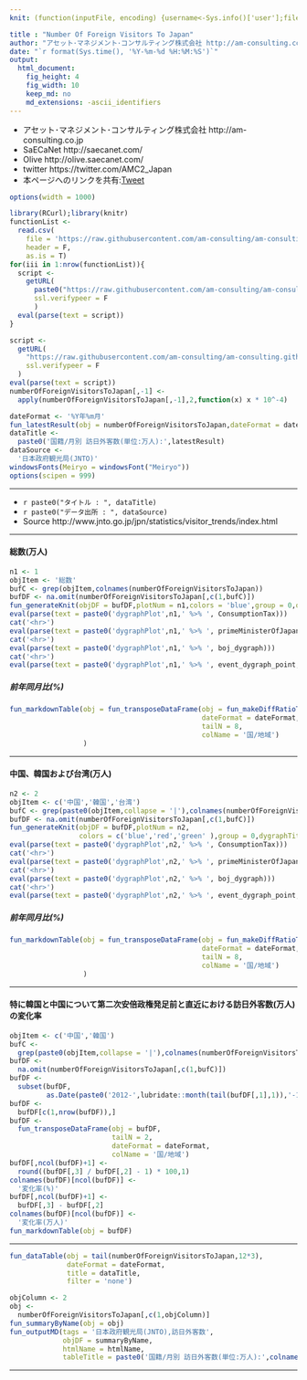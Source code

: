 ```yaml
---
knit: (function(inputFile, encoding) {username<-Sys.info()['user'];fileName<-'defaultPath.csv';pathToFile <-paste0('C:/Users/', username,'/Desktop/pathToCSV/');setwd(pathToFile);buf0<-read.csv(fileName,header = F,skip = 0,stringsAsFactor = F,check.names = F,fileEncoding = 'utf-8');timeStamp<-format(Sys.time(),'%Y%m%d%H%M%S');htmlName<-'NumberOfForeignVisitorsToJapan';rmarkdown::render(inputFile, encoding = encoding, output_file = paste0('C:/Users/',username,buf0[2,1],'charts/','am-consulting.co.jp-',htmlName,'.html')) })

title : "Number Of Foreign Visitors To Japan"
author: "アセット･マネジメント･コンサルティング株式会社 http://am-consulting.co.jp"
date: "`r format(Sys.time(), '%Y-%m-%d %H:%M:%S')`"
output: 
  html_document:
    fig_height: 4
    fig_width: 10
    keep_md: no
    md_extensions: -ascii_identifiers 
---
```

<link href="http://knowledgevault.saecanet.com/components/rmarkdown-html.css" rel="stylesheet">
<style>.main-container {max-width : 1000px;}</style>
<script src="http://knowledgevault.saecanet.com/components/JavascriptCode.js"></script>

- アセット･マネジメント･コンサルティング株式会社 http://am-consulting.co.jp
- SaECaNet http://saecanet.com/
- Olive http://olive.saecanet.com/
- twitter https://twitter.com/AMC2_Japan
- 本ページへのリンクを共有:<a href="https://twitter.com/share" class="twitter-share-button" data-via="AMC2_Japan" data-size="large">Tweet</a> <script>!function(d,s,id){var js,fjs=d.getElementsByTagName(s)[0],p=/^http:/.test(d.location)?'http':'https';if(!d.getElementById(id)){js=d.createElement(s);js.id=id;js.src=p+'://platform.twitter.com/widgets.js';fjs.parentNode.insertBefore(js,fjs);}}(document, 'script', 'twitter-wjs');</script>

```r
options(width = 1000)
```

```r
library(RCurl);library(knitr)
functionList <-
  read.csv(
    file = 'https://raw.githubusercontent.com/am-consulting/am-consulting.github.io/master/csv/functionList.csv',
    header = F,
    as.is = T)
for(iii in 1:nrow(functionList)){
  script <- 
    getURL(
      paste0("https://raw.githubusercontent.com/am-consulting/am-consulting.github.io/master/", functionList[iii,1]),
      ssl.verifypeer = F
      )
  eval(parse(text = script))
}
```

```r
script <-
  getURL(
    "https://raw.githubusercontent.com/am-consulting/am-consulting.github.io/master/importNumberOfForeignVisitorsToJapan.r",
    ssl.verifypeer = F
  )
eval(parse(text = script))
numberOfForeignVisitorsToJapan[,-1] <-
  apply(numberOfForeignVisitorsToJapan[,-1],2,function(x) x * 10^-4)
```

```r
dateFormat <- '%Y年%m月'
fun_latestResult(obj = numberOfForeignVisitorsToJapan,dateFormat = dateFormat,objColumn = c(2,4,5))
dataTitle <- 
  paste0('国籍/月別 訪日外客数(単位:万人):',latestResult)
dataSource <- 
  '日本政府観光局(JNTO)'
windowsFonts(Meiryo = windowsFont("Meiryo"))
options(scipen = 999)
```

***

- `r paste0("タイトル : ", dataTitle)`
- `r paste0("データ出所 : ", dataSource)`
- Source http://www.jnto.go.jp/jpn/statistics/visitor_trends/index.html

***

#### 総数(万人)

```r
n1 <- 1
objItem <- '総数'
bufC <- grep(objItem,colnames(numberOfForeignVisitorsToJapan))
bufDF <- na.omit(numberOfForeignVisitorsToJapan[,c(1,bufC)])
fun_generateKnit(objDF = bufDF,plotNum = n1,colors = 'blue',group = 0,quantiles = 2,dygraphTitle = colnames(bufDF)[2])
eval(parse(text = paste0('dygraphPlot',n1,' %>% ', ConsumptionTax)))
cat('<hr>')
eval(parse(text = paste0('dygraphPlot',n1,' %>% ', primeMinisterOfJapan_dygraph)))
cat('<hr>')
eval(parse(text = paste0('dygraphPlot',n1,' %>% ', boj_dygraph)))
cat('<hr>')
eval(parse(text = paste0('dygraphPlot',n1,' %>% ', event_dygraph_point,' %>%  ',event_dygraph_range)))
```

<!--
r paste(knit(text = c(get(paste0('knit_expanded',n1)))), collapse = '\n')
r paste(knit(text = c(get(paste0('knit_expanded',n2)))), collapse = '\n')
上記のように分割するとchunkが重なるためエラーとなる。
 parse_block(g[-1], g[1], params.src) でエラー: 
  duplicate label 'unnamed-chunk-1'
-->

##### 前年同月比(%)

```r
fun_markdownTable(obj = fun_transposeDataFrame(obj = fun_makeDiffRatioTable(obj = bufDF,lag = 12),
                                               dateFormat = dateFormat,
                                               tailN = 8,
                                               colName = '国/地域')
                  )
```

***
#### 中国、韓国および台湾(万人)

```r
n2 <- 2
objItem <- c('中国','韓国','台湾')
bufC <- grep(paste0(objItem,collapse = '|'),colnames(numberOfForeignVisitorsToJapan))
bufDF <- na.omit(numberOfForeignVisitorsToJapan[,c(1,bufC)])
fun_generateKnit(objDF = bufDF,plotNum = n2,
                 colors = c('blue','red','green' ),group = 0,dygraphTitle = paste0(colnames(bufDF)[2:4],collapse = ','))
eval(parse(text = paste0('dygraphPlot',n2,' %>% ', ConsumptionTax)))
cat('<hr>')
eval(parse(text = paste0('dygraphPlot',n2,' %>% ', primeMinisterOfJapan_dygraph)))
cat('<hr>')
eval(parse(text = paste0('dygraphPlot',n2,' %>% ', boj_dygraph)))
cat('<hr>')
eval(parse(text = paste0('dygraphPlot',n2,' %>% ', event_dygraph_point,' %>%  ',event_dygraph_range)))
```

##### 前年同月比(%)

```r
fun_markdownTable(obj = fun_transposeDataFrame(obj = fun_makeDiffRatioTable(obj = bufDF,lag = 12),
                                               dateFormat = dateFormat,
                                               tailN = 8,
                                               colName = '国/地域')
                  )
```

***
#### 特に韓国と中国について第二次安倍政権発足前と直近における訪日外客数(万人)の変化率

```r
objItem <- c('中国','韓国')
bufC <- 
  grep(paste0(objItem,collapse = '|'),colnames(numberOfForeignVisitorsToJapan))
bufDF <- 
  na.omit(numberOfForeignVisitorsToJapan[,c(1,bufC)])
bufDF <- 
  subset(bufDF, 
         as.Date(paste0('2012-',lubridate::month(tail(bufDF[,1],1)),'-1')) <=  bufDF[,1])
bufDF <- 
  bufDF[c(1,nrow(bufDF)),]
bufDF <- 
  fun_transposeDataFrame(obj = bufDF,
                         tailN = 2,
                         dateFormat = dateFormat,
                         colName = '国/地域')
bufDF[,ncol(bufDF)+1] <- 
  round((bufDF[,3] / bufDF[,2] - 1) * 100,1)
colnames(bufDF)[ncol(bufDF)] <- 
  '変化率(%)'
bufDF[,ncol(bufDF)+1] <- 
  bufDF[,3] - bufDF[,2]
colnames(bufDF)[ncol(bufDF)] <- 
  '変化率(万人)'
fun_markdownTable(obj = bufDF)
```

***

```r
fun_dataTable(obj = tail(numberOfForeignVisitorsToJapan,12*3),
              dateFormat = dateFormat,
              title = dataTitle,
              filter = 'none')
```

```r
objColumn <- 2
obj <-
  numberOfForeignVisitorsToJapan[,c(1,objColumn)]
fun_summaryByName(obj = obj)
fun_outputMD(tags = '日本政府観光局(JNTO),訪日外客数',
             objDF = summaryByName,
             htmlName = htmlName,
             tableTitle = paste0('国籍/月別 訪日外客数(単位:万人):',colnames(obj)[2]))
```

***
<script>MakeNegative()</script>
<script>
  (function(i,s,o,g,r,a,m){i['GoogleAnalyticsObject']=r;i[r]=i[r]||function(){
  (i[r].q=i[r].q||[]).push(arguments)},i[r].l=1*new Date();a=s.createElement(o),
  m=s.getElementsByTagName(o)[0];a.async=1;a.src=g;m.parentNode.insertBefore(a,m)
  })(window,document,'script','https://www.google-analytics.com/analytics.js','ga');

  ga('create', 'UA-3077339-5', 'auto');
  ga('send', 'pageview');

</script>
